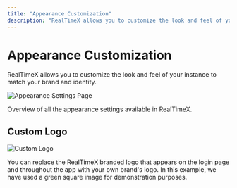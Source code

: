 ```yaml
---
title: "Appearance Customization"
description: "RealTimeX allows you to customize the look and feel of your instance to match your brand and identity."
---
```



# Appearance Customization

RealTimeX allows you to customize the look and feel of your instance to match your brand and identity.

<Image
  src="/images/features/customization/appearance-settings-page.png"
  height={1080}
  width={1920}
  quality={100}
  alt="Appearance Settings Page"
/>

Overview of all the appearance settings available in RealTimeX.

## Custom Logo

<Image
  src="/images/features/customization/custom-logo.png"
  height={1080}
  width={1920}
  quality={100}
  alt="Custom Logo"
/>

You can replace the RealTimeX branded logo that appears on the login page and throughout the app with your own brand's logo. In this example, we have used a green square image for demonstration purposes.

